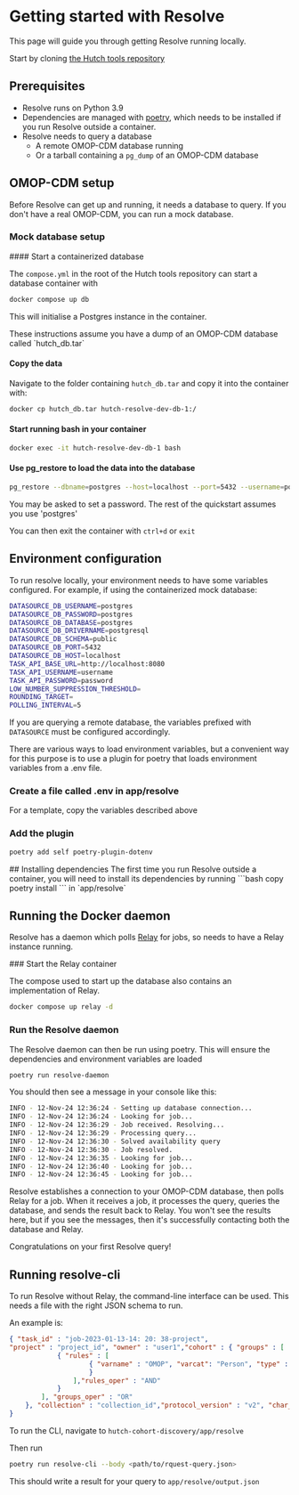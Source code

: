 
# Getting started with Resolve

This page will guide you through getting Resolve running locally.

Start by cloning [the Hutch tools repository](https://github.com/Health-Informatics-UoN/hutch-cohort-discovery)

## Prerequisites
- Resolve runs on Python 3.9
- Dependencies are managed with [poetry](https://python-poetry.org/), which needs to be installed if you run Resolve outside a container.
- Resolve needs to query a database
  - A remote OMOP-CDM database running
  - Or a tarball containing a `pg_dump` of an OMOP-CDM database

## OMOP-CDM setup
Before Resolve can get up and running, it needs a database to query.
If you don't have a real OMOP-CDM, you can run a mock database.

### Mock database setup
<Steps>
#### Start a containerized database

The `compose.yml` in the root of the Hutch tools repository can start a database container with

```bash copy
docker compose up db
```

This will initialise a Postgres instance in the container.

<Callout type="info" >
These instructions assume you have a dump of an OMOP-CDM database called `hutch_db.tar`
</Callout>

#### Copy the data

Navigate to the folder containing `hutch_db.tar` and copy it into the container with:

```bash copy
docker cp hutch_db.tar hutch-resolve-dev-db-1:/
```

#### Start running bash in your container
```bash copy
docker exec -it hutch-resolve-dev-db-1 bash
```

#### Use pg_restore to load the data into the database

```bash copy
pg_restore --dbname=postgres --host=localhost --port=5432 --username=postgres --password hutch_db.tar
```

You may be asked to set a password.
The rest of the quickstart assumes you use 'postgres'

You can then exit the container with `ctrl+d` or `exit`
</Steps>

## Environment configuration
To run resolve locally, your environment needs to have some variables configured.
For example, if using the containerized mock database:

```sh copy
DATASOURCE_DB_USERNAME=postgres
DATASOURCE_DB_PASSWORD=postgres
DATASOURCE_DB_DATABASE=postgres
DATASOURCE_DB_DRIVERNAME=postgresql
DATASOURCE_DB_SCHEMA=public
DATASOURCE_DB_PORT=5432
DATASOURCE_DB_HOST=localhost
TASK_API_BASE_URL=http://localhost:8080
TASK_API_USERNAME=username
TASK_API_PASSWORD=password
LOW_NUMBER_SUPPRESSION_THRESHOLD=
ROUNDING_TARGET=
POLLING_INTERVAL=5
```

If you are querying a remote database, the variables prefixed with `DATASOURCE` must be configured accordingly.

There are various ways to load environment variables, but a convenient way for this purpose is to use a plugin for poetry that loads environment variables from a .env file.
<Steps>
### Create a file called .env in app/resolve
For a template, copy the variables described above

### Add the plugin

```bash copy
poetry add self poetry-plugin-dotenv
```
</Steps>
## Installing dependencies
The first time you run Resolve outside a container, you will need to install its dependencies by running
```bash copy
poetry install
```
in `app/resolve`

## Running the Docker daemon

Resolve has a daemon which polls [Relay](/relay) for jobs, so needs to have a Relay instance running.

<Steps>
### Start the Relay container

The compose used to start up the database also contains an implementation of Relay.

```bash copy
docker compose up relay -d
```

### Run the Resolve daemon

The Resolve daemon can then be run using poetry. This will ensure the dependencies and environment variables are loaded

```bash copy
poetry run resolve-daemon
```

You should then see a message in your console like this:

```bash
INFO - 12-Nov-24 12:36:24 - Setting up database connection...
INFO - 12-Nov-24 12:36:24 - Looking for job...
INFO - 12-Nov-24 12:36:29 - Job received. Resolving...
INFO - 12-Nov-24 12:36:29 - Processing query...
INFO - 12-Nov-24 12:36:30 - Solved availability query
INFO - 12-Nov-24 12:36:30 - Job resolved.
INFO - 12-Nov-24 12:36:35 - Looking for job...
INFO - 12-Nov-24 12:36:40 - Looking for job...
INFO - 12-Nov-24 12:36:45 - Looking for job...
```

Resolve establishes a connection to your OMOP-CDM database, then polls Relay for a job.
When it receives a job, it processes the query, queries the database, and sends the result back to Relay.
You won't see the results here, but if you see the messages, then it's successfully contacting both the database and Relay.

</Steps>

<Callout emoji="🎉">
Congratulations on your first Resolve query!
</Callout>


## Running resolve-cli

To run Resolve without Relay, the command-line interface can be used.
This needs a file with the right JSON schema to run.

An example is:

```json copy
{ "task_id" : "job-2023-01-13-14: 20: 38-project",
"project" : "project_id", "owner" : "user1","cohort" : { "groups" : [
            { "rules" : [
                    { "varname" : "OMOP", "varcat": "Person", "type" : "TEXT", "oper" : "=", "value" : "8507"
                    }
                ],"rules_oper" : "AND"
            }
        ], "groups_oper" : "OR"
    }, "collection" : "collection_id","protocol_version" : "v2", "char_salt" : "salt","uuid" : "unique_id"
}
```

To run the CLI, navigate to `hutch-cohort-discovery/app/resolve`

Then run

```bash copy
poetry run resolve-cli --body <path/to/rquest-query.json>
```

This should write a result for your query to `app/resolve/output.json`


